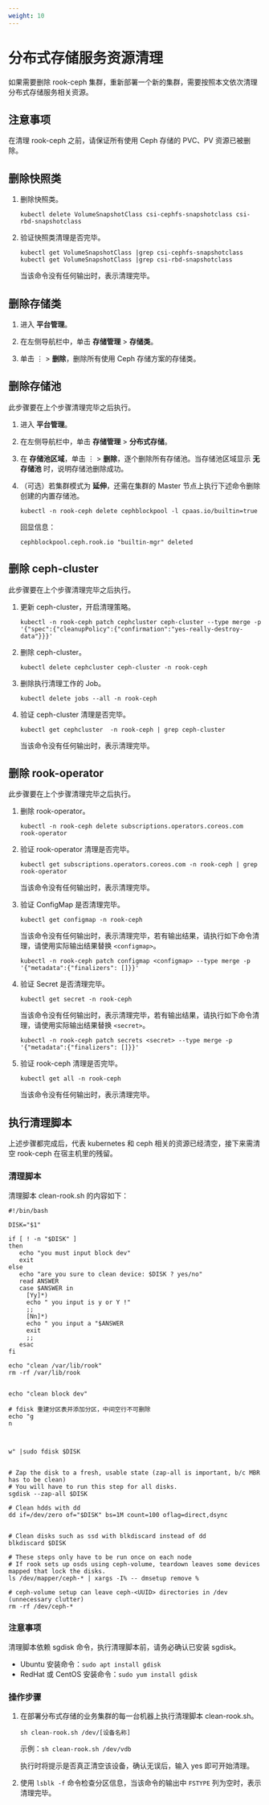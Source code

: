 ```yaml
---
weight: 10
---
```



# 分布式存储服务资源清理



如果需要删除 rook-ceph 集群，重新部署一个新的集群，需要按照本文依次清理分布式存储服务相关资源。

## 注意事项

在清理 rook-ceph 之前，请保证所有使用 Ceph 存储的 PVC、PV 资源已被删除。

## 删除快照类

1. 删除快照类。

    ```
    kubectl delete VolumeSnapshotClass csi-cephfs-snapshotclass csi-rbd-snapshotclass
    ```
    
2. 验证快照类清理是否完毕。

    ```
    kubectl get VolumeSnapshotClass |grep csi-cephfs-snapshotclass
    kubectl get VolumeSnapshotClass |grep csi-rbd-snapshotclass
    ```
    当该命令没有任何输出时，表示清理完毕。
    

## 删除存储类

1. 进入 **平台管理**。

1. 在左侧导航栏中，单击 **存储管理** > **存储类**。

2. 单击 ⋮ > **删除**，删除所有使用 Ceph 存储方案的存储类。

## 删除存储池

此步骤要在上个步骤清理完毕之后执行。

1. 进入 **平台管理**。

1. 在左侧导航栏中，单击 **存储管理** > **分布式存储**。

2. 在 **存储池区域**，单击 ⋮ > **删除**，逐个删除所有存储池。当存储池区域显示 **无存储池** 时，说明存储池删除成功。


3. （可选）若集群模式为 **延伸**，还需在集群的 Master 节点上执行下述命令删除创建的内置存储池。

    ```
    kubectl -n rook-ceph delete cephblockpool -l cpaas.io/builtin=true
    ```
    
    回显信息：
    
    ```
    cephblockpool.ceph.rook.io "builtin-mgr" deleted
    ```

## 删除 ceph-cluster

此步骤要在上个步骤清理完毕之后执行。

1. 更新 ceph-cluster，开启清理策略。

    ```
    kubectl -n rook-ceph patch cephcluster ceph-cluster --type merge -p '{"spec":{"cleanupPolicy":{"confirmation":"yes-really-destroy-data"}}}'
    ```

1. 删除 ceph-cluster。


    ```
    kubectl delete cephcluster ceph-cluster -n rook-ceph
    ```

2. 删除执行清理工作的 Job。
    
    ```
    kubectl delete jobs --all -n rook-ceph
    ```

2. 验证 ceph-cluster 清理是否完毕。


    ``` 
    kubectl get cephcluster  -n rook-ceph | grep ceph-cluster
    ```

    当该命令没有任何输出时，表示清理完毕。

## 删除 rook-operator

此步骤要在上个步骤清理完毕之后执行。

1. 删除 rook-operator。

    ```
    kubectl -n rook-ceph delete subscriptions.operators.coreos.com rook-operator
    ```

2. 验证 rook-operator 清理是否完毕。
    
    ```
    kubectl get subscriptions.operators.coreos.com -n rook-ceph | grep rook-operator
    ```
    
    当该命令没有任何输出时，表示清理完毕。
    
2. 验证 ConfigMap 是否清理完毕。

    ```
    kubectl get configmap -n rook-ceph
    ```
    当该命令没有任何输出时，表示清理完毕，若有输出结果，请执行如下命令清理，请使用实际输出结果替换 `<configmap>`。
    
    ```
    kubectl -n rook-ceph patch configmap <configmap> --type merge -p '{"metadata":{"finalizers": []}}'
    ```

3. 验证 Secret 是否清理完毕。

    ```
    kubectl get secret -n rook-ceph
    ```
    当该命令没有任何输出时，表示清理完毕，若有输出结果，请执行如下命令清理，请使用实际输出结果替换 `<secret>`。
    
    ```
    kubectl -n rook-ceph patch secrets <secret> --type merge -p '{"metadata":{"finalizers": []}}'
    ```
 

3. 验证 rook-ceph 清理是否完毕。

    ```
    kubectl get all -n rook-ceph
    ```
    当该命令没有任何输出时，表示清理完毕。
   

## 执行清理脚本

上述步骤都完成后，代表 kubernetes 和 ceph 相关的资源已经清空，接下来需清空 rook-ceph 在宿主机里的残留。

### 清理脚本

清理脚本 clean-rook.sh 的内容如下：

```shell
#!/bin/bash

DISK="$1"

if [ ! -n "$DISK" ]
then
   echo "you must input block dev"
   exit
else
   echo "are you sure to clean device: $DISK ? yes/no"
   read ANSWER
   case $ANSWER in
     [Yy]*)
     echo " you input is y or Y !"
     ;;
     [Nn]*)
     echo " you input a "$ANSWER
     exit
     ;;
   esac
fi

echo "clean /var/lib/rook"
rm -rf /var/lib/rook


echo "clean block dev"

# fdisk 重建分区表并添加分区，中间空行不可删除
echo "g
n



w" |sudo fdisk $DISK


# Zap the disk to a fresh, usable state (zap-all is important, b/c MBR has to be clean)
# You will have to run this step for all disks.
sgdisk --zap-all $DISK

# Clean hdds with dd
dd if=/dev/zero of="$DISK" bs=1M count=100 oflag=direct,dsync


# Clean disks such as ssd with blkdiscard instead of dd
blkdiscard $DISK

# These steps only have to be run once on each node
# If rook sets up osds using ceph-volume, teardown leaves some devices mapped that lock the disks.
ls /dev/mapper/ceph-* | xargs -I% -- dmsetup remove %

# ceph-volume setup can leave ceph-<UUID> directories in /dev (unnecessary clutter)
rm -rf /dev/ceph-*
```

### 注意事项

清理脚本依赖 sgdisk 命令，执行清理脚本前，请务必确认已安装 sgdisk。

* Ubuntu 安装命令：`sudo apt install gdisk`
* RedHat 或 CentOS 安装命令：`sudo yum install gdisk`

### 操作步骤

1. 在部署分布式存储的业务集群的每一台机器上执行清理脚本 clean-rook.sh。

    ```
    sh clean-rook.sh /dev/[设备名称]
    ```

    示例：`sh clean-rook.sh /dev/vdb`

    执行时将提示是否真正清空该设备，确认无误后，输入 yes 即可开始清理。
    
2. 使用 `lsblk -f` 命令检查分区信息，当该命令的输出中 `FSTYPE` 列为空时，表示清理完毕。

